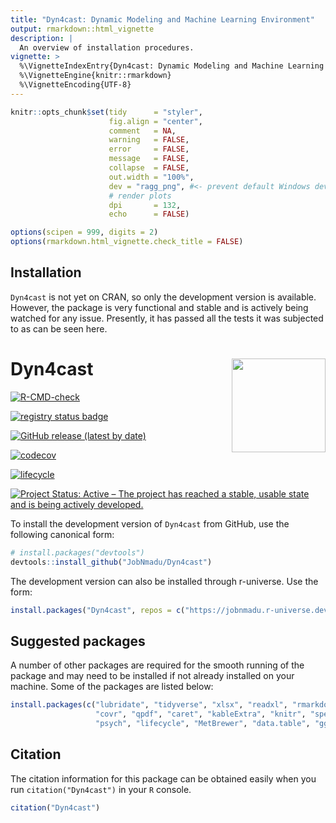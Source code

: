 ```yaml
---
title: "Dyn4cast: Dynamic Modeling and Machine Learning Environment"
output: rmarkdown::html_vignette
description: |
  An overview of installation procedures.
vignette: >
  %\VignetteIndexEntry{Dyn4cast: Dynamic Modeling and Machine Learning Environment}
  %\VignetteEngine{knitr::rmarkdown}
  %\VignetteEncoding{UTF-8}
---
```


```r
knitr::opts_chunk$set(tidy      = "styler",
                      fig.align = "center",
                      comment   = NA,
                      warning   = FALSE,
                      error     = FALSE,
                      message   = FALSE,
                      collapse  = FALSE,
                      out.width = "100%",
                      dev = "ragg_png", #<- prevent default Windows device to
                      # render plots
                      dpi       = 132,
                      echo      = FALSE)

options(scipen = 999, digits = 2)
options(rmarkdown.html_vignette.check_title = FALSE)
```

## Installation

`Dyn4cast` is not yet on CRAN, so only the development version is available. However, the package is very functional and stable and is actively being watched for any issue. Presently, it has passed all the tests it was subjected to as can be seen here.

# Dyn4cast  <img src="man/figures/logo.png" align="right" alt="" width="150" height="150" />  

<!-- badges: start -->

[![R-CMD-check](https://github.com/JobNmadu/Dyn4cast/actions/workflows/R-CMD-check.yaml/badge.svg)](https://github.com/JobNmadu/Dyn4cast/actions/workflows/R-CMD-check.yaml)

[![registry status badge](https://jobnmadu.r-universe.dev/badges/:registry)](https://jobnmadu.r-universe.dev/)

[![GitHub release (latest by date)](https://img.shields.io/github/v/release/JobNmadu/Dyn4cast?color=green)](https://github.com/JobNmadu/Dyn4cast/releases)

[![codecov](https://codecov.io/gh/JobNmadu/Dyn4cast/graph/badge.svg?token=RYV9KWHBN5)](https://codecov.io/gh/JobNmadu/Dyn4cast)  

[![lifecycle](https://img.shields.io/badge/lifecycle-stable-brightgreen.svg)](https://www.tidyverse.org/lifecycle/#stable)

[![Project Status: Active – The project has reached a stable, usable state and is being actively developed.](https://www.repostatus.org/badges/latest/active.svg)](https://www.repostatus.org/#active)

<!-- badges: end -->


To install the development version of `Dyn4cast` from GitHub, use the following canonical form:
 
```r

# install.packages("devtools")
devtools::install_github("JobNmadu/Dyn4cast")
```

The development version can also be installed through r-universe. Use the form:

```r

install.packages("Dyn4cast", repos = c("https://jobnmadu.r-universe.dev", "https://cloud.r-project.org"))
```

## Suggested packages

A number of other packages are required for the smooth running of the package and may need to be installed if not already installed on your machine. Some of the packages are listed below:

```r
install.packages(c("lubridate", "tidyverse", "xlsx", "readxl", "rmarkdown",
                   "covr", "qpdf", "caret", "kableExtra", "knitr", "spelling",
                   "psych", "lifecycle", "MetBrewer", "data.table", "ggtext"))
```

## Citation

The citation information for this package can be obtained easily when you run `citation("Dyn4cast")` in your `R` console.

```r

citation("Dyn4cast")

```

